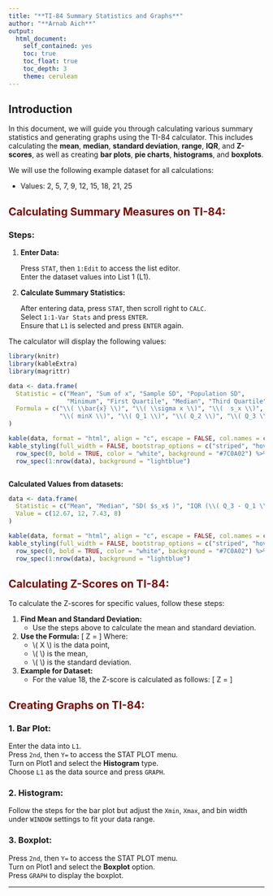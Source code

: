 ```yaml
---
title: "**TI-84 Summary Statistics and Graphs**"
author: "**Arnab Aich**"
output: 
  html_document:
    self_contained: yes
    toc: true
    toc_float: true
    toc_depth: 3
    theme: cerulean
---
```

<link rel="stylesheet" type="text/css" href="../styles.css">

## Introduction

In this document, we will guide you through calculating various summary statistics and generating graphs using the TI-84 calculator. This includes calculating the **mean**, **median**, **standard deviation**, **range**, **IQR**, and **Z-scores**, as well as creating **bar plots**, **pie charts**, **histograms**, and **boxplots**.

We will use the following example dataset for all calculations:

- Values: 2, 5, 7, 9, 12, 15, 18, 21, 25

## <span style="color:#7C0A02;">Calculating Summary Measures on TI-84:</span>

### Steps:
1. **Enter Data:**
   <div class="calc-input">
   Press <code>STAT</code>, then <code>1:Edit</code> to access the list editor.<br>
   Enter the dataset values into List 1 (L1).
   </div>

2. **Calculate Summary Statistics:**
   <div class="calc-input">
   After entering data, press <code>STAT</code>, then scroll right to <code>CALC</code>.<br>
   Select <code>1:1-Var Stats</code> and press <code>ENTER</code>.<br>
   Ensure that <code>L1</code> is selected and press <code>ENTER</code> again.
   </div>

The calculator will display the following values:

```r
library(knitr)
library(kableExtra)
library(magrittr)

data <- data.frame(
  Statistic = c("Mean", "Sum of x", "Sample SD", "Population SD",
                "Minimum", "First Quartile", "Median", "Third Quartile", "Maximum"),
  Formula = c("\\( \\bar{x} \\)", "\\( \\sigma x \\)", "\\(  s_x \\)", "\\( \\sigma_x \\)",
              "\\( minX \\)", "\\( Q_1 \\)", "\\( Q_2 \\)", "\\( Q_3 \\)", "\\( \\text{maxX} \\)")
)

kable(data, format = "html", align = "c", escape = FALSE, col.names = c("Statistic", "Formula")) %>%
kable_styling(full_width = FALSE, bootstrap_options = c("striped", "hover", "condensed")) %>%
  row_spec(0, bold = TRUE, color = "white", background = "#7C0A02") %>%
  row_spec(1:nrow(data), background = "lightblue")



```
 **Calculated Values from datasets:**

```r

data <- data.frame(
  Statistic = c("Mean", "Median", "SD( $s_x$ )", "IQR (\\( Q_3 - Q_1 \\))"),
  Value = c(12.67, 12, 7.43, 8)
)

kable(data, format = "html", align = "c", escape = FALSE, col.names = c("Statistic", "Value")) %>%
kable_styling(full_width = FALSE, bootstrap_options = c("striped", "hover", "condensed")) %>%
  row_spec(0, bold = TRUE, color = "white", background = "#7C0A02") %>%
  row_spec(1:nrow(data), background = "lightblue")

```


## <span style="color:#7C0A02;">Calculating Z-Scores on TI-84:</span>

To calculate the Z-scores for specific values, follow these steps:

1. **Find Mean and Standard Deviation:**
   - Use the steps above to calculate the mean and standard deviation.

2. **Use the Formula:**
   \[
   Z = \frac{X - \mu}{\sigma}
   \]
   Where:
   - \\( X \\) is the data point,
   - \\( \mu \\) is the mean,
   - \\( \sigma \\) is the standard deviation.

3. **Example for Dataset:**
   - For the value 18, the Z-score is calculated as follows:
   \[
   Z = \frac{18 - 12.67}{7.43} \approx 0.72
   \]

## <span style="color:#7C0A02;">Creating Graphs on TI-84:</span>

### 1. **Bar Plot:**
   <div class="calc-input">
   Enter the data into <code>L1</code>.<br>
   Press <code>2nd</code>, then <code>Y=</code> to access the STAT PLOT menu.<br>
   Turn on Plot1 and select the **Histogram** type.<br>
   Choose <code>L1</code> as the data source and press <code>GRAPH</code>.
   </div>

### 2. **Histogram:**
   <div class="calc-input">
   Follow the steps for the bar plot but adjust the <code>Xmin</code>, <code>Xmax</code>, and bin width under <code>WINDOW</code> settings to fit your data range.
   </div>

### 3. **Boxplot:**
   <div class="calc-input">
   Press <code>2nd</code>, then <code>Y=</code> to access the STAT PLOT menu.<br>
   Turn on Plot1 and select the **Boxplot** option.<br>
   Press <code>GRAPH</code> to display the boxplot.
   </div>

---
